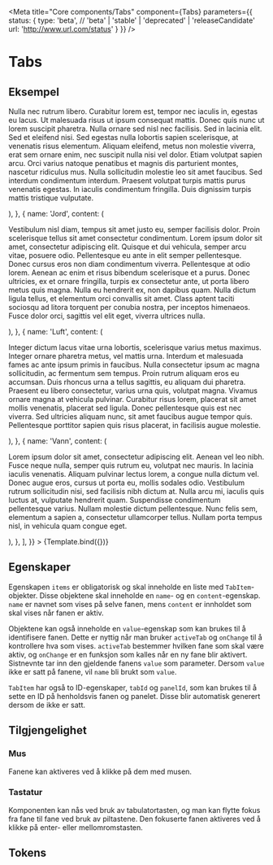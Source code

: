 
<Meta
    title="Core components/Tabs"
    component={Tabs}
    parameters={{
        status: {
            type: 'beta', // 'beta' | 'stable' | 'deprecated' | 'releaseCandidate'
            url: 'http://www.url.com/status'
        }
    }}
/>


# Tabs

<Beta />

## Eksempel

<Canvas>
    <Story
        name="Tabs"
        args={{
            items: [
                {
                    name: 'Ild',
                    content: (
                        <p>
                            Nulla nec rutrum libero. Curabitur lorem est, tempor nec iaculis in,
                            egestas eu lacus. Ut malesuada risus ut ipsum consequat mattis.
                            Donec quis nunc ut lorem suscipit pharetra. Nulla ornare sed nisl
                            nec facilisis. Sed in lacinia elit. Sed et eleifend nisi. Sed
                            egestas nulla lobortis sapien scelerisque, at venenatis risus
                            elementum. Aliquam eleifend, metus non molestie viverra, erat sem
                            ornare enim, nec suscipit nulla nisi vel dolor. Etiam volutpat
                            sapien arcu. Orci varius natoque penatibus et magnis dis parturient
                            montes, nascetur ridiculus mus. Nulla sollicitudin molestie leo sit
                            amet faucibus. Sed interdum condimentum interdum. Praesent volutpat
                            turpis mattis purus venenatis egestas. In iaculis condimentum
                            fringilla. Duis dignissim turpis mattis tristique vulputate.
                        </p>
                    ),
                },
                {
                    name: 'Jord',
                    content: (
                        <p>
                            Vestibulum nisl diam, tempus sit amet justo eu, semper facilisis
                            dolor. Proin scelerisque tellus sit amet consectetur condimentum.
                            Lorem ipsum dolor sit amet, consectetur adipiscing elit. Quisque et
                            dui vehicula, semper arcu vitae, posuere odio. Pellentesque eu ante
                            in elit semper pellentesque. Donec cursus eros non diam condimentum
                            viverra. Pellentesque at odio lorem. Aenean ac enim et risus
                            bibendum scelerisque et a purus. Donec ultricies, ex et ornare
                            fringilla, turpis ex consectetur ante, ut porta libero metus quis
                            magna. Nulla eu hendrerit ex, non dapibus quam. Nulla dictum ligula
                            tellus, et elementum orci convallis sit amet. Class aptent taciti
                            sociosqu ad litora torquent per conubia nostra, per inceptos
                            himenaeos. Fusce dolor orci, sagittis vel elit eget, viverra
                            ultrices nulla.
                        </p>
                    ),
                },
                {
                    name: 'Luft',
                    content: (
                        <p>
                            Integer dictum lacus vitae urna lobortis, scelerisque varius metus
                            maximus. Integer ornare pharetra metus, vel mattis urna. Interdum et
                            malesuada fames ac ante ipsum primis in faucibus. Nulla consectetur
                            ipsum ac magna sollicitudin, ac fermentum sem tempus. Proin rutrum
                            aliquam eros eu accumsan. Duis rhoncus urna a tellus sagittis, eu
                            aliquam dui pharetra. Praesent eu libero consectetur, varius urna
                            quis, volutpat magna. Vivamus ornare magna at vehicula pulvinar.
                            Curabitur risus lorem, placerat sit amet mollis venenatis, placerat
                            sed ligula. Donec pellentesque quis est nec viverra. Sed ultricies
                            aliquam nunc, sit amet faucibus augue tempor quis. Pellentesque
                            porttitor sapien quis risus placerat, in facilisis augue molestie.
                        </p>
                    ),
                },
                {
                    name: 'Vann',
                    content: (
                        <p>
                            Lorem ipsum dolor sit amet, consectetur adipiscing elit. Aenean vel
                            leo nibh. Fusce neque nulla, semper quis rutrum eu, volutpat nec
                            mauris. In lacinia iaculis venenatis. Aliquam pulvinar lectus lorem,
                            a congue nulla dictum vel. Donec augue eros, cursus ut porta eu,
                            mollis sodales odio. Vestibulum rutrum sollicitudin nisi, sed
                            facilisis nibh dictum at. Nulla arcu mi, iaculis quis luctus at,
                            vulputate hendrerit quam. Suspendisse condimentum pellentesque
                            varius. Nullam molestie dictum pellentesque. Nunc felis sem,
                            elementum a sapien a, consectetur ullamcorper tellus. Nullam porta
                            tempus nisl, in vehicula quam congue eget.
                        </p>
                    ),
                },
            ],
        }}
    >
        {Template.bind({})}
    </Story>
</Canvas>

## Egenskaper

Egenskapen `items` er obligatorisk og skal inneholde en liste med `TabItem`-objekter.
Disse objektene skal inneholde en `name`- og en `content`-egenskap.
`name` er navnet som vises på selve fanen, mens `content` er innholdet som skal vises når fanen er aktiv.

Objektene kan også inneholde en `value`-egenskap som kan brukes til å identifisere fanen.
Dette er nyttig når man bruker `activeTab` og `onChange` til å kontrollere hva som vises.
`activeTab` bestemmer hvilken fane som skal være aktiv, og `onChange` er en funksjon som kalles når en ny fane blir aktivert.
Sistnevnte tar inn den gjeldende fanens `value` som parameter.
Dersom `value` ikke er satt på fanene, vil `name` bli brukt som `value`.

`TabItem` har også to ID-egenskaper, `tabId` og `panelId`, som kan brukes til å sette en ID på henholdsvis fanen og panelet.
Disse blir automatisk generert dersom de ikke er satt.

<ArgsTable of={Tabs} />

## Tilgjengelighet

### Mus
Fanene kan aktiveres ved å klikke på dem med musen.

### Tastatur
Komponenten kan nås ved bruk av tabulatortasten, og man kan flytte fokus fra fane til fane ved bruk av piltastene.
Den fokuserte fanen aktiveres ved å klikke på enter- eller mellomromstasten.

## Tokens
<TokensTable
    jsonKey='component.tabs'
    componentName='tabs'
    showPreview={false}
    description
/>